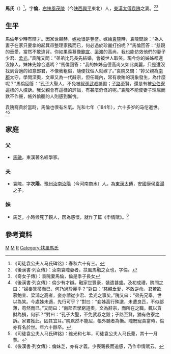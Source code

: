 '''馬氏'''（{{bd|122年||184年|catIdx=M}}）<ref>《司徒袁公夫人马氏碑铭》：春秋六十有三。</ref>，字'''倫'''，[[右扶風|右扶風]][[茂陵|茂陵]]（今[[陕西|陕西]][[興平市|興平]]東北）人，[[東漢|東漢]][[太傅|太傅]][[袁隗|袁隗]]之妻。<ref>《後漢書·列女傳》：汝南袁隗妻者，扶風馬融之女也，字倫。</ref><ref>《奇女子傳》：袁隗妻馬倫，倫是季子長女</ref>

==生平==
馬倫年少時有辯才。因家世顯赫，[[嫁妝|嫁妝]]很是豐盛。嫁給[[袁隗|袁隗]]時，袁隗問說：“為人妻子在家只要拿的起箕帚整理家務而已，何必過於珍麗打扮呢？”馬倫回答：“慈親的垂愛，當然不敢違背。你如果羨慕像[[鮑宣|鮑宣]]、[[梁鴻|梁鴻]]的高尚，我也能仿效他們的妻子少君、[[孟光_(梁鴻妻)|孟光]]。”袁隗又問：“弟弟比兄長先結婚，會被世人取笑。現今你的姊姊都還沒嫁人，妹妹先嫁合適嗎？”馬倫回答：“我的姊姊品德高尚又如此美麗，只是還沒找到合適的如意郎君，不像我粗俗，隨便找個人就嫁了。”袁隗又問：“妳父親為[[南郡|南郡]]太守，學問深奧，文章又為一代辭宗，但任職內，常有收賄的現象發生，為什麼呢？”馬倫回答：“[[孔子|孔子]]大聖人，不免被[[叔孫武叔|叔孫武叔]]詆毀；[[子路|子路]]至賢，還是有被[[公伯寮|公伯寮]]這樣的人控訴。我父親會有這樣的評論，有甚麼奇怪的呢。”袁隗不能使妻子理屈而默不作聲，帳外偷聽的人則感到慚愧。

袁隗寵貴於當時，馬倫也很有名氣。光和七年（184年），六十多岁的马伦逝世。 <ref>《後漢書·列女傳》：倫少有才辯。融家世豐豪，裝遣甚盛。及初成禮，隗問之曰：“婦奉箕帚而已，何乃過珍麗乎？”對曰：“慈親垂愛，不敢逆命。君若欲慕鮑宣、梁鴻之高者，妾亦請從少君、孟光之事矣。”隗又曰：“弟先兄舉，世以為笑。今處姊未適，先行可乎？”對曰：“妾姊高行殊邈，未遭良匹，不似鄙薄，苟然而已。”又問曰：“南郡君學窮道奧，文為辭宗，而所在之職，輒以貨財為損，何邪？”對曰：“孔子大聖，不免武叔之毀；子路至賢，猶有伯寮之訴。家君獲此，固其宜耳。”隗默然不能屈，帳外聽者為慚。隗既寵貴當時，倫亦有名於世。年六十餘卒。</ref><ref>《司徒袁公夫人马氏碑铭》：维光和七年，司徒袁公夫人马氏薨，其十一月葬。</ref>

==家庭==
===父===
*[[馬融_(東漢)|馬融]]，東漢著名經學家。

===夫===
*袁隗，字'''次陽'''。[[豫州|豫州]][[汝南郡|汝南]][[汝阳县_(西汉)|汝陽]]（今河南商水）人。為[[東漢|東漢]][[太傅|太傅]]，安國康侯[[袁湯|袁湯]]之子。

===妹===
*馬芝，小時候死了親人，因為感懷，就作了篇《申情賦》。<ref>《後漢書·列女傳》：倫妹芝，亦有才義。少喪親長而追感，乃作申情賦云。</ref>

==參考資料==
[[Category:興平人|M]]
[[Category:東漢女性人物|M]]
[[Category:馬姓|R]]
[[Category:扶風馬氏|Category:扶風馬氏]]